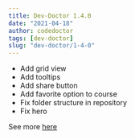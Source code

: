 ```yaml
---
title: Dev-Doctor 1.4.0
date: "2021-04-18"
author: codedoctor
tags: [dev-doctor]
slug: "dev-doctor/1-4-0"
---
```


- Add grid view
- Add tooltips
- Add share button
- Add favorite option to course
- Fix folder structure in repository
- Fix hero

See more [here](https://github.com/LinwoodDev/dev_doctor/releases/tag/v1.4.0)
